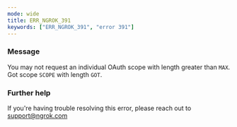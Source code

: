 ```yaml
---
mode: wide
title: ERR_NGROK_391
keywords: ["ERR_NGROK_391", "error 391"]
---
```


### Message

You may not request an individual OAuth scope with length greater than `MAX`. Got scope `SCOPE` with length `GOT`.

### Further help

If you're having trouble resolving this error, please reach out to [support@ngrok.com](mailto:support@ngrok.com?subject=Help%20with%20ERR_NGROK_391)
